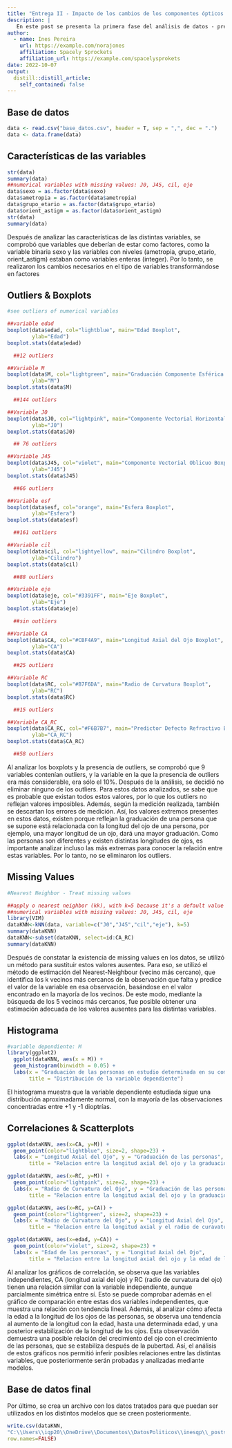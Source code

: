 ```yaml
---
title: "Entrega II - Impacto de los cambios de los componentes ópticos oculares en la refracción de los jóvenes"
description: |
   En este post se presenta la primera fase del análisis de datos - preparación de datos - en la que se analizan las características de las variables y se procesa el tratamiento de los datos. Además, se realiza un análisis gráfico de los datos.
author:
  - name: Ines Pereira
    url: https://example.com/norajones
    affiliation: Spacely Sprockets
    affiliation_url: https://example.com/spacelysprokets
date: 2022-10-07
output:
  distill::distill_article:
    self_contained: false
---
```


## Base de datos
```r
data <- read.csv("base_datos.csv", header = T, sep = ",", dec = ".")
data <- data.frame(data)
```

## Características de las variables
```r
str(data)
summary(data)
##numerical variables with missing values: J0, J45, cil, eje
data$sexo = as.factor(data$sexo)
data$ametropia = as.factor(data$ametropia)
data$grupo_etario = as.factor(data$grupo_etario)
data$orient_astigm = as.factor(data$orient_astigm)
str(data)
summary(data)
```

Después de analizar las características de las distintas variables, se comprobó que variables que deberían de estar como factores, como la variable binaria sexo y las variables con niveles (ametropia, grupo_etario, orient_astigm) estaban como variables enteras (integer). Por lo tanto, se realizaron los cambios necesarios en el tipo de variables transformándose en factores

## Outliers & Boxplots
```r
#see outliers of numerical variables

##variable edad
boxplot(data$edad, col="lightblue", main="Edad Boxplot",
        ylab="Edad")
boxplot.stats(data$edad)

  ##12 outliers

##Variable M
boxplot(data$M, col="lightgreen", main="Graduación Componente Esférica Boxplot",
        ylab="M")
boxplot.stats(data$M)

  ##144 outliers

##Variable J0
boxplot(data$J0, col="lightpink", main="Componente Vectorial Horizontal Boxplot",
        ylab="J0")
boxplot.stats(data$J0)

  ## 76 outliers

##Variable J45
boxplot(data$J45, col="violet", main="Componente Vectorial Oblicuo Boxplot",
        ylab="J45")
boxplot.stats(data$J45)

  ##66 outliers

##Variable esf
boxplot(data$esf, col="orange", main="Esfera Boxplot",
        ylab="Esfera")
boxplot.stats(data$esf)

  ##161 outliers

##Variable cil
boxplot(data$cil, col="lightyellow", main="Cilindro Boxplot",
        ylab="Cilindro")
boxplot.stats(data$cil)

  ##88 outliers 

##Variable eje
boxplot(data$eje, col="#3391FF", main="Eje Boxplot",
        ylab="Eje")
boxplot.stats(data$eje)

  ##sin outliers

##Variable CA
boxplot(data$CA, col="#CBF4A9", main="Longitud Axial del Ojo Boxplot",
        ylab="CA")
boxplot.stats(data$CA)

  ##25 outliers

##Variable RC
boxplot(data$RC, col="#B7F6DA", main="Radio de Curvatura Boxplot",
        ylab="RC")
boxplot.stats(data$RC)

  ##15 outliers

##Variable CA_RC
boxplot(data$CA_RC, col="#F6B7B7", main="Predictor Defecto Refractivo Boxplot",
        ylab="CA_RC")
boxplot.stats(data$CA_RC)

  ##58 outliers
```

Al analizar los boxplots y la presencia de outliers, se comprobó que 9 variables contenían outliers, y la variable en la que la presencia de outliers era más considerable, era sólo el 10%. Después de la análisis, se decidió no eliminar ninguno de los outliers. Para estos datos analizados, se sabe que es probable que existan todos estos valores, por lo que los outliers no reflejan valores imposibles. Además, según la medición realizada, también se descartan los errores de medición. Así, los valores extremos presentes en estos datos, existen porque reflejan la graduación de una persona que se supone está relacionada con la longitud del ojo de una persona, por ejemplo, una mayor longitud de un ojo, dará una mayor graduación. Como las personas son diferentes y existen distintas longitudes de ojos, es importante analizar incluso las más extremas para conocer la relación entre estas variables. Por lo tanto, no se eliminaron los outliers.

## Missing Values
```r
#Nearest Neighbor - Treat missing values

##apply o nearest neighbor (kk), with k=5 because it's a default value
##numerical variables with missing values: J0, J45, cil, eje
library(VIM)
dataKNN<-kNN(data, variable=c("J0","J45","cil","eje"), k=5)
summary(dataKNN)
dataKNN<-subset(dataKNN, select=id:CA_RC)
summary(dataKNN)
```

Después de constatar la existencia de missing values en los datos, se utilizó un método para sustituir estos valores ausentes. Para eso, se utilizó el método de estimación del Nearest-Neighbour (vecino más cercano), que identifica los k vecinos más cercanos de la observación que falta y predice el valor de la variable en esa observación, basándose en el valor encontrado en la mayoría de los vecinos. De este modo, mediante la búsqueda de los 5 vecinos más cercanos, fue posible obtener una estimación adecuada de los valores ausentes para las distintas variables.

## Histograma
```r
#variable dependiente: M
library(ggplot2)
  ggplot(dataKNN, aes(x = M)) +
  geom_histogram(binwidth = 0.05) +
  labs(x = "Graduación de las personas en estudio determinada en su componente esférica ", y = "Frecuencia",
       title = "Distribución de la variable dependiente")
```
El histograma muestra que la variable dependiente estudiada sigue una distribución aproximadamente normal, con la mayoría de las observaciones concentradas entre +1 y -1 dioptrías. 

## Correlaciones & Scatterplots
```r

ggplot(dataKNN, aes(x=CA, y=M)) +
  geom_point(color="lightblue", size=2, shape=23) + 
  labs(x = "Longitud Axial del Ojo", y = "Graduación de las personas",
       title = "Relacion entre la longitud axial del ojo y la graduación de las personas")

ggplot(dataKNN, aes(x=RC, y=M)) +
  geom_point(color="lightpink", size=2, shape=23) + 
  labs(x = "Radio de Curvatura del Ojo", y = "Graduación de las personas",
       title = "Relacion entre la longitud axial del ojo y la graduación de las personas")

ggplot(dataKNN, aes(x=RC, y=CA)) +
  geom_point(color="lightgreen", size=2, shape=23) + 
  labs(x = "Radio de Curvatura del Ojo", y = "Longitud Axial del Ojo",
       title = "Relacion entre la longitud axial y el radio de curavatura del ojo")

ggplot(dataKNN, aes(x=edad, y=CA)) +
  geom_point(color="violet", size=2, shape=23) + 
  labs(x = "Edad de las personas", y = "Longitud Axial del Ojo",
       title = "Relacion entre la longitud axial del ojo y la edad de las personas")
```

Al analizar los gráficos de correlación, se observa que las variables independientes, CA (longitud axial del ojo) y RC (radio de curvatura del ojo) tienen una relación similar con la variable independiente, aunque parcialmente simétrica entre sí. Esto se puede comprobar además en el gráfico de comparación entre estas dos variables independientes, que muestra una relación con tendencia lineal.
Además, al analizar cómo afecta la edad a la longitud de los ojos de las personas, se observa una tendencia al aumento de la longitud con la edad, hasta una determinada edad, y una posterior estabilización de la longitud de los ojos. Esta observación demuestra una posible relación del crecimiento del ojo con el crecimiento de las personas, que se estabiliza después de la pubertad. 
Así, el análisis de estos gráficos nos permitió inferir posibles relaciones entre las distintas variables, que posteriormente serán probadas y analizadas mediante modelos. 

## Base de datos final

Por último, se crea un archivo con los datos tratados para que puedan ser utilizados en los distintos modelos que se creen posteriormente.

```r
write.csv(dataKNN,
"C:\\Users\\iqp20\\OneDrive\\Documentos\\DatosPoliticos\\inesqp\\_posts\\2022-10-20-entrega-iii-modelos\\datos.csv",
row.names=FALSE)
```

